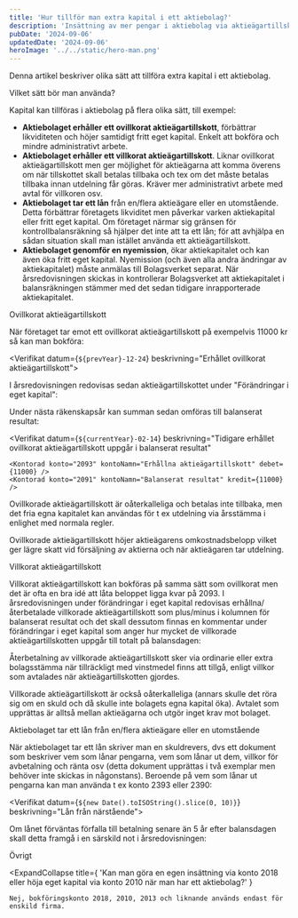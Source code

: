 ```yaml
---
title: 'Hur tillför man extra kapital i ett aktiebolag?'
description: 'Insättning av mer pengar i aktiebolag via aktieägartillskott eller lån'
pubDate: '2024-09-06'
updatedDate: '2024-09-06'
heroImage: '../../static/hero-man.png'
---
```



<p>Denna artikel beskriver olika sätt att tillföra extra kapital i ett aktiebolag.</p>

<ArticleH3>Vilket sätt bör man använda?</ArticleH3>

Kapital kan tillföras i aktiebolag på flera olika sätt, till exempel:

<ul>
    <li>
        <b>Aktiebolaget erhåller ett ovillkorat aktieägartillskott</b>, förbättrar likviditeten och höjer samtidigt
        fritt eget kapital. Enkelt att bokföra och mindre administrativt arbete.
    </li>
    <li>
        <b>Aktiebolaget erhåller ett villkorat aktieägartillskott</b>. Liknar ovillkorat aktieägartillskott men ger
        möjlighet för aktieägarna att komma överens om när tillskottet skall betalas tillbaka och tex om det måste
        betalas tillbaka innan utdelning får göras. Kräver mer administrativt arbete med avtal för villkoren osv.
    </li>
    <li>
        <b>Aktiebolaget tar ett lån</b> från en/flera aktieägare eller en utomstående. Detta förbättrar företagets
        likviditet men påverkar varken aktiekapital eller fritt eget kapital. Om företaget närmar sig gränsen för
        kontrollbalansräkning så hjälper det inte att ta ett lån; för att avhjälpa en sådan situation skall man istället
        använda ett aktieägartillskott.
    </li>
    <li>
        <b>Aktiebolaget genomför en nyemission</b>, ökar aktiekapitalet och kan även öka fritt eget kapital. Nyemission
        (och även alla andra ändringar av aktiekapitalet) måste anmälas till Bolagsverket separat. När årsredovisningen
        skickas in kontrollerar Bolagsverket att aktiekapitalet i balansräkningen stämmer med det sedan tidigare
        inrapporterade aktiekapitalet.
    </li>
</ul>

<ArticleH3>Ovillkorat aktieägartillskott</ArticleH3>

När företaget tar emot ett ovillkorat aktieägartillskott på exempelvis 11000 kr så kan man bokföra:

<Verifikat datum={`${prevYear}-12-24`} beskrivning="Erhållet ovillkorat aktieägartillskott">
    <Kontorad konto="2093" kontoNamn="Erhållna aktieägartillskott" kredit={11000} />
    <Kontorad konto="1930" kontoNamn="Företagskonto" debet={11000} />
</Verifikat>

I årsredovisningen redovisas sedan aktieägartillskottet under "Förändringar i eget kapital":

<Screenshot img={imgForandringarEgetKapitalErhalletAktieagartillskott} width={900} />

Under nästa räkenskapsår kan summan sedan omföras till balanserat resultat:

<Verifikat
    datum={`${currentYear}-02-14`}
    beskrivning="Tidigare erhållet ovillkorat aktieägartillskott uppgår i balanserat resultat"
>
    <Kontorad konto="2093" kontoNamn="Erhållna aktieägartillskott" debet={11000} />
    <Kontorad konto="2091" kontoNamn="Balanserat resultat" kredit={11000} />
</Verifikat>

Ovillkorade aktieägartillskott är oåterkalleliga och betalas inte tillbaka, men det fria egna
kapitalet kan användas för t ex utdelning via årsstämma i enlighet med normala regler.

Ovillkorade aktieägartillskott höjer aktieägarens omkostnadsbelopp vilket ger lägre skatt
vid försäljning av aktierna och när aktieägaren tar utdelning.

<ArticleH3>Villkorat aktieägartillskott</ArticleH3>

Villkorat aktieägartillskott kan bokföras på samma sätt som ovillkorat men det är ofta en bra
idé att låta beloppet ligga kvar på 2093. I årsredovisningen under förändringar i eget kapital
redovisas erhållna/återbetalade villkorade aktieägartillskott som plus/minus i kolumnen för
balanserat resultat och det skall dessutom finnas en kommentar under förändringar i eget kapital
som anger hur mycket de villkorade aktieägartillskotten uppgår till totalt på balansdagen:

<Screenshot img={imgForandringarEgetKapitalVillkorat} width={900} />

Återbetalning av villkorade aktieägartillskott sker via ordinarie eller extra bolagsstämma när
tillräckligt med vinstmedel finns att tillgå, enligt villkor som avtalades när aktieägartillskotten
gjordes.

Villkorade aktieägartillskott är också oåterkalleliga (annars skulle det röra sig om en skuld och
då skulle inte bolagets egna kapital öka). Avtalet som upprättas är alltså mellan aktieägarna
och utgör inget krav mot bolaget.

<ArticleH3>Aktiebolaget tar ett lån från en/flera aktieägare eller en utomstående</ArticleH3>

När aktiebolaget tar ett lån skriver man en skuldrevers, dvs ett dokument som beskriver vem som lånar pengarna,
vem som lånar ut dem, villkor för avbetalning och ränta osv (detta dokument upprättas i två exemplar men behöver
inte skickas in någonstans). Beroende på vem som lånar ut pengarna kan man använda t ex konto 2393 eller 2390:

<Verifikat datum={`${new Date().toISOString().slice(0, 10)}`} beskrivning="Lån från närstående">
    <Kontorad
        konto="2393"
        kontoNamn="Lån från närstående personer,
långfristig del"
        kredit={11000}
    />
    <Kontorad konto="1930" kontoNamn="Företagskonto" debet={11000} />
</Verifikat>

Om lånet förväntas förfalla till betalning senare än 5 år efter balansdagen skall detta framgå i en särskild
not i årsredovisningen:

<Screenshot img={imgForandringarEgetKapitalLangfristigt} width={900} />

<ArticleH3>Övrigt</ArticleH3>

<ExpandCollapse
    title={
        'Kan man göra en egen insättning via konto 2018 eller höja eget kapital via konto 2010 när man har ett aktiebolag?'
    }
>
    Nej, bokföringskonto 2018, 2010, 2013 och liknande används endast för enskild firma.
</ExpandCollapse>
